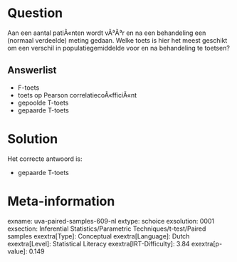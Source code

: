 Question
========

Aan een aantal patiÃ«nten wordt vÃ³Ã³r en na een behandeling een
(normaal verdeelde) meting gedaan. Welke toets is hier het meest
geschikt om een verschil in populatiegemiddelde voor en na behandeling
te toetsen?

Answerlist
----------

* F-toets
* toets op Pearson correlatiecoÃ«fficiÃ«nt
* gepoolde T-toets
* gepaarde T-toets

Solution
========

Het correcte antwoord is: 

* gepaarde T-toets

Meta-information
================
exname: uva-paired-samples-609-nl
extype: schoice
exsolution: 0001
exsection: Inferential Statistics/Parametric Techniques/t-test/Paired samples
exextra[Type]: Conceptual
exextra[Language]: Dutch
exextra[Level]: Statistical Literacy
exextra[IRT-Difficulty]: 3.84
exextra[p-value]: 0.149
